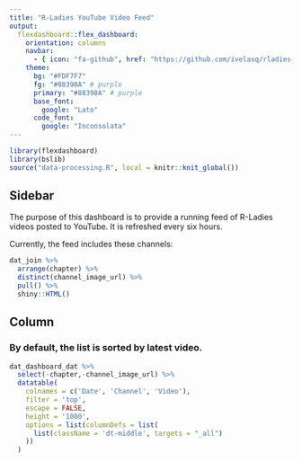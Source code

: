 ```yaml
---
title: "R-Ladies YouTube Video Feed"
output: 
  flexdashboard::flex_dashboard:
    orientation: columns
    navbar:
      - { icon: "fa-github", href: "https://github.com/ivelasq/rladies-video-feed", align: right }
    theme:
      bg: "#FDF7F7"
      fg: "#88398A" # purple
      primary: "#88398A" # purple
      base_font:
        google: "Lato"
      code_font:
        google: "Inconsolata"
---
```


```r
library(flexdashboard)
library(bslib)
source("data-processing.R", local = knitr::knit_global())
```

Sidebar {.sidebar}
-----------------------------------------------------------------------

The purpose of this dashboard is to provide a running feed of R-Ladies videos posted to YouTube. It is refreshed every six hours.

Currently, the feed includes these channels:

```r
dat_join %>% 
  arrange(chapter) %>% 
  distinct(channel_image_url) %>% 
  pull() %>% 
  shiny::HTML()
```

Column {data-width=900}
-----------------------------------------------------------------------

### By default, the list is sorted by latest video.

<style>
.dataTables_scrollBody {
    max-height: 100% !important;
}
</style>

```r
dat_dashboard_dat %>%
  select(-chapter,-channel_image_url) %>%
  datatable(
    colnames = c('Date', 'Channel', 'Video'),
    filter = 'top',
    escape = FALSE,
    height = '1000',
    options = list(columnDefs = list(
      list(className = 'dt-middle', targets = "_all")
    ))
  )
```
